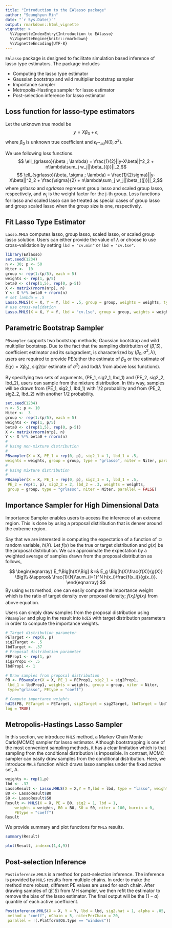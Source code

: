 ```yaml
---
title: "Introduction to the EAlasso package"
author: "Seunghyun Min"
date: "`r Sys.Date()`"
output: rmarkdown::html_vignette
vignette: >
  %\VignetteIndexEntry{Introduction to EAlasso}
  %\VignetteEngine{knitr::rmarkdown}
  %\VignetteEncoding{UTF-8}
---
```


`EAlasso` package is designed to facilitate simulation based inference of lasso type estimators. 
The package includes

- Computing the lasso type estimator
- Gaussian bootstrap and wild multiplier bootstrap sampler
- Importance sampler
- Metropolis-Hastings sampler for lasso estimator
- Post-selection inference for lasso estimator

## Loss function for lasso-type estimators
Let the unknown true model be
$$ y = X\beta_0 + \epsilon,$$
where $\beta_0$ is unknown true coefficient and $\epsilon_i \sim_{iid} N(0,\sigma^2)$. 

We use following loss functions. 
<!--$$ \ell_{lasso}(\beta ; \lambda) = \frac{1}{2}||y-X\beta||^2_2 + n\lambda\sum_i w_i|\beta_i|$$-->
$$ \ell_{grlasso}(\beta ; \lambda) = \frac{1}{2}||y-X\beta||^2_2 + n\lambda\sum_j w_j||\beta_{(j)}||_2,$$
<!--$$ \ell_{slasso}(\beta, \sigma ; \lambda) = \frac{1}{2\sigma}||y-X\beta||^2_2 + \frac{\sigma}{2} + n\lambda\sum_i w_i|\beta_i|$$-->
$$ \ell_{sgrlasso}(\beta, \sigma ; \lambda) = \frac{1}{2\sigma}||y-X\beta||^2_2 + \frac{\sigma}{2} + n\lambda\sum_j w_j||\beta_{(j)}||_2,$$
where $grlasso$ and $sgrlasso$ represent group lasso and scaled group lasso, respectively,
and $w_j$ is the weight factor for the j-th group. Loss functions for lasso and 
scaled lasso can be treated as special cases of group lasso and group scaled lasso
when the group size is one, respectively.

## Fit Lasso Type Estimator

`Lasso.MHLS` computes lasso, group lasso, scaled lasso, or scaled group lasso solution.
Users can either provide the value of $\lambda$ or choose to use cross-validation
by setting `lbd = "cv.min"` or `lbd = "cv.1se"`. 

```r
library(EAlasso)
set.seed(1234)
n <- 30; p <- 50
Niter <-  10
group <- rep(1:(p/5), each = 5)
weights <- rep(1, p/5)
beta0 <- c(rep(1,5), rep(0, p-5))
X <- matrix(rnorm(n*p), n)
Y <- X %*% beta0 + rnorm(n)
# set lambda = .5
Lasso.MHLS(X = X, Y = Y, lbd = .5, group = group, weights = weights, type="grlasso")
# use cross-validation
Lasso.MHLS(X = X, Y = Y, lbd = "cv.1se", group = group, weights = weights, type="grlasso")
```
## Parametric Bootstrap Sampler

`PBsampler` supports two bootstrap methods; Gaussian bootstrap and wild multiplier bootstrap. 
Due to the fact that the sampling distirbution of $(\hat{\beta}, S)$, coefficient estimator and its subgradient, is characterized by $(\beta_0, \sigma^2, \lambda)$, users are required to provide PE(either the estimate of $\beta_0$ or the estimate of $E(y) = X\beta_0$), sig2(or estimate of $\sigma^2$)
and lbd($\lambda$ from above loss functions).

By specifying two sets of arguments,
(PE_1, sig2_1, lbd_1) and (PE_2, sig2_2, lbd_2), users can sample from the mixture distribution.
In this way, samples will be drawn from (PE_1, sig2_1, lbd_1) with 1/2 probability and from 
(PE_2, sig2_2, lbd_2) with another 1/2 probability. 

```r
set.seed(1234)
n <- 5; p <- 10
Niter <-  3
group <- rep(1:(p/5), each = 5)
weights <- rep(1, p/5)
beta0 <- c(rep(1,5), rep(0, p-5))
X <- matrix(rnorm(n*p), n)
Y <- X %*% beta0 + rnorm(n)
#
# Using non-mixture distribution
#
PBsampler(X = X, PE_1 = rep(0, p), sig2_1 = 1, lbd_1 = .5,
weights = weights, group = group, type = "grlasso", niter = Niter, parallel = FALSE)
#
# Using mixture distribution
#
PBsampler(X = X, PE_1 = rep(0, p), sig2_1 = 1, lbd_1 = .5,
 PE_2 = rep(1, p), sig2_2 = 2, lbd_2 = .3, weights = weights,
 group = group, type = "grlasso", niter = Niter, parallel = FALSE)
```
    
## Importance Sampler for High Dimensional Data
Importance Sampler enables users to access the inference of an extreme region.
This is done by using a proposal distiribution that is denser around the extreme region.

Say that we are interested in computing the expectation of a function of ㅁ random variable, $h(X)$.
Let $f(x)$ be the true or target distribution and $g(x)$ be the proposal distribution. 
We can approximate the expectation by a weighted average of samples drawn from 
the proposal distribution as follows,

$$
\begin{eqnarray}
E_f\Big[h(X)\Big] &=& E_g \Big[h(X)\frac{f(X)}{g(X)} \Big]\\ 
&\approx& \frac{1}{N}\sum_{i=1}^N h(x_i)\frac{f(x_i)}{g(x_i)}.
\end{eqnarray}
$$
By using `hdIS` method, one can easily compute the importance weight which is the ratio of 
target density over proposal density; $f(x_i)/g(x_i)$ from above equation.

Users can simply draw samples from the proposal distribution using `PBsampler` and 
plug in the result into `hdIS` with target distribution parameters in order to 
compute the importance weights. 

```r
# Target distribution parameter
PETarget <- rep(0, p)
sig2Target <- .5
lbdTarget <- .37
# Proposal distribution parameter
PEProp1 <- rep(1, p)
sig2Prop1 <- .5
lbdProp1 <- 1

# Draw samples from proposal distribution
PB <- PBsampler(X = X, PE_1 = PEProp1, sig2_1 = sig2Prop1,
 lbd_1 = lbdProp1, weights = weights, group = group, niter = Niter,
 type="grlasso", PEtype = "coeff")

# Compute importance weights
hdIS(PB, PETarget = PETarget, sig2Target = sig2Target, lbdTarget = lbdTarget,
log = TRUE)
```

## Metropolis-Hastings Lasso Sampler

In this section, we introduce `MHLS` method, a Markov Chain Monte Carlo(MCMC) sampler for lasso estimator. 
Although bootstrapping is one of the most convenient sampling methods, it has a clear
limitation which is that sampling from the conditional distribution is impossible. 
In contrast, MCMC sampler can easily draw samples from the 
conditional distribution. Here, we introduce `MHLS` function which draws lasso samples 
under the fixed active set, A. 

```r
weights <- rep(1,p)
lbd <- .37
LassoResult <- Lasso.MHLS(X = X,Y = Y,lbd = lbd, type = "lasso", weights = weights)
B0 <- LassoResult$B0
S0 <- LassoResult$S0
Result <- MHLS(X = X, PE = B0, sig2 = 1, lbd = 1,
    weights = weights, B0 = B0, S0 = S0, niter = 100, burnin = 0,
    PEtype = "coeff")
Result
```
We provide summary and plot functions for `MHLS` results. 
```r
summary(Result)
```
```r
plot(Result, index=c(1,4,9))
```

## Post-selection Inference

`Postinference.MHLS` is a method for post-selection inference. 
The inference is provided by `MHLS` results from multiple chains. 
In order to make the method more robust, different PE values are used
for each chain. After drawing samples of $(\hat{\beta}, S)$ from MH sampler, 
we then refit the estimator to remove the bias of the lasso estimator. The final
output will be the $(1-a)$ quantile of each active coefficient. 

```r
Postinference.MHLS(X = X, Y = Y, lbd = lbd, sig2.hat = 1, alpha = .05,
 method = "coeff", nChain = 5, niterPerChain = 20, 
 parallel = !(.Platform$OS.type == "windows"))
```


